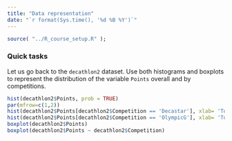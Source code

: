 ```yaml
---
title: "Data representation"
date: "`r format(Sys.time(), '%d %B %Y')`"
---
```


```r
source( "../R_course_setup.R" );
```

### Quick tasks

Let us go back to the `decathlon2` dataset. Use both histograms and boxplots to represent the distribution of the variable `Points` overall and by competitions.

```r
hist(decathlon2$Points, prob = TRUE)
par(mfrow=c(1,2))
hist(decathlon2$Points[decathlon2$Competition == 'Decastar'], xlab= 'Total Points', main = 'Histogram Total points at Decastar')
hist(decathlon2$Points[decathlon2$Competition == 'OlympicG'], xlab= 'Total Points', main = 'Histogram Total points at Olympic Games')
boxplot(decathlon2$Points)
boxplot(decathlon2$Points ~ decathlon2$Competition)
```

